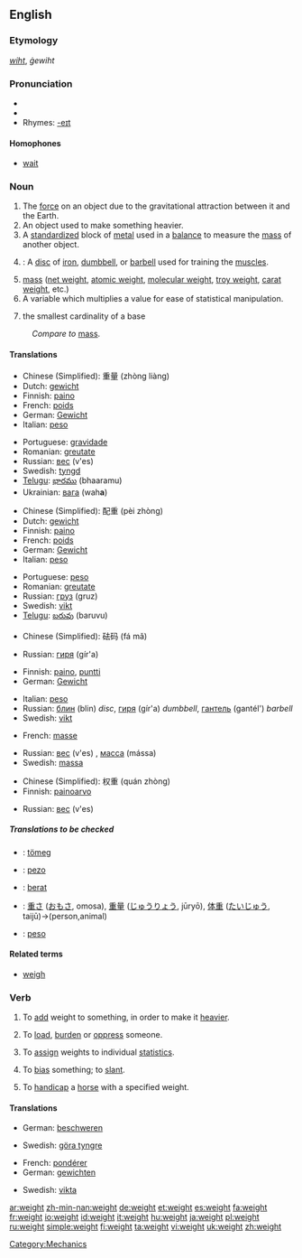 {{wikipediapl}}
==English==

===Etymology===
{{OE.}} ''[[wiht]]'', ''ġewiht''

===Pronunciation===
* {{IPA|/weɪt/}}
* {{audio|en-us-weight.ogg|Audio (US)}}
* Rhymes: [[Rhymes:English:-eɪt|-eɪt]]

====Homophones====
*[[wait]]

===Noun===
{{wikipedia1|1}}
{{en-noun}}

# The [[force]] on an object due to the gravitational attraction between it and the Earth.
# An object used to make something heavier.
# A [[standardized]] block of [[metal]] used in a [[balance]] to measure the [[mass]] of another object.
# {{weightlifting}}: A [[disc]] of [[iron]], [[dumbbell]], or [[barbell]] used for training the [[muscle]]s.
# [[mass]] ([[net weight]], [[atomic weight]], [[molecular weight]], [[troy weight]], [[carat weight]], etc.)
# A variable which multiplies a value for ease of statistical manipulation.
# {{topology}} the smallest cardinality of a base

:''Compare to'' [[mass]].

====Translations====
{{trans-top|force due to gravity}}
*Chinese (Simplified): 重量 (zhòng liàng)
*Dutch: [[gewicht]]
*Finnish: [[paino]]
*French: [[poids]]
*German: [[Gewicht]] {{n}}
*Italian: [[peso]] {{m}}
{{trans-mid}}
*Portuguese: [[gravidade]]
*Romanian: [[greutate]] {{f}}
*Russian: [[вес]] (v'es) {{m}}
*Swedish: [[tyngd]] {{c}}
*[[Telugu]]: [[భారము]] (bhaaramu)
*Ukrainian: [[вага]] (wah'''a''') {{f}}
{{trans-bottom}}

{{trans-top|object to make something heavier}}
*Chinese (Simplified): 配重 (pèi zhòng)
*Dutch: [[gewicht]]
*Finnish: [[paino]]
*French: [[poids]]
*German: [[Gewicht]] {{n}}
*Italian: [[peso]] {{m}}
{{trans-mid}}
*Portuguese: [[peso]]
*Romanian: [[greutate]] {{f}}
*Russian: [[груз]] (gruz) {{m}}
*Swedish: [[vikt]] {{c}}
*[[Telugu]]: [[బరువు]] (baruvu)
{{trans-bottom}}

{{trans-top|measuring weights}}
*Chinese (Simplified): 砝码 (fá mǎ)
{{trans-mid}}
*Russian: [[гиря]] (gír'a) {{f}}
{{trans-bottom}}

{{trans-top|sport device}}
*Finnish: [[paino]], [[puntti]]
*German: [[Gewicht]] {{n}}
{{trans-mid}}
*Italian: [[peso]] {{m}}
*Russian: [[блин]] (blin) {{m}} ''disc'', [[гиря]] (gír'a) {{f}} ''dumbbell'', [[гантель]] (gantél') {{f}} ''barbell''
*Swedish: [[vikt]] {{c}}
{{trans-bottom}}

{{trans-top|mass}}
*French: [[masse]]
{{trans-mid}}
*Russian: [[вес]] (v'es) {{m}}, [[масса]] (mássa) {{f}}
*Swedish: [[massa]] {{c}}
{{trans-bottom}}

{{trans-top|statistical value}}
*Chinese (Simplified): 权重 (quán zhòng)
*Finnish: [[painoarvo]]
{{trans-mid}}
*Russian: [[вес]] (v'es) {{m}}
{{trans-bottom}}

=====Translations to be checked=====
<!--Remove this section once all of the translations below have been moved into the tables above.-->
{{checktrans}}
*{{ttbc|Hungarian}}: [[tömeg]]
*{{ttbc|Ido}} : [[pezo]]
*{{ttbc|Indonesian}}: [[berat]]
*{{ttbc|Japanese}}: [[重さ]] ([[おもさ]], omosa), [[重量]] ([[じゅうりょう]], jūryō), [[体重]] ([[たいじゅう]], taijū)→(person,animal)
*{{ttbc|Spanish}}: [[peso]]

====Related terms====
*[[weigh]]

===Verb===
{{en-verb}}

# {{transitive}} To [[add]] weight to something, in order to make it [[heavier]].
# {{transitive}} To [[load]], [[burden]] or [[oppress]] someone.
# {{context|transitive|mathematics}} To [[assign]] weights to individual [[statistic]]s.
# {{transitive}} To [[bias]] something; to [[slant]].
# {{context|transitive|horse racing}} To [[handicap]] a [[horse]] with a specified weight.

====Translations====
{{trans-top|add weight}}
*German: [[beschweren]]
{{trans-mid}}
*Swedish: [[göra tyngre]]
{{trans-bottom}}

{{trans-top|oppress}}
{{trans-mid}}
{{trans-bottom}}

{{trans-top|in mathematics}}
*French: [[pondérer]]
*German: [[gewichten]]
{{trans-mid}}
*Swedish: [[vikta]]
{{trans-bottom}}

{{trans-top|to bias, to slant}}
{{trans-mid}}
{{trans-bottom}}

{{trans-top|to handicap a horse}}
{{trans-mid}}
{{trans-bottom}}

[[Category:Mechanics]]

[[ar:weight]]
[[zh-min-nan:weight]]
[[de:weight]]
[[et:weight]]
[[es:weight]]
[[fa:weight]]
[[fr:weight]]
[[io:weight]]
[[id:weight]]
[[it:weight]]
[[hu:weight]]
[[ja:weight]]
[[pl:weight]]
[[ru:weight]]
[[simple:weight]]
[[fi:weight]]
[[ta:weight]]
[[vi:weight]]
[[uk:weight]]
[[zh:weight]]